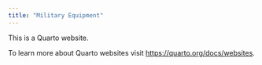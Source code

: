 ```yaml
---
title: "Military Equipment"
---
```


This is a Quarto website.

To learn more about Quarto websites visit <https://quarto.org/docs/websites>.